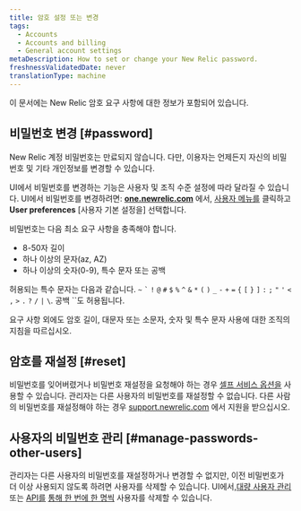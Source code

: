 ```yaml
---
title: 암호 설정 또는 변경
tags:
  - Accounts
  - Accounts and billing
  - General account settings
metaDescription: How to set or change your New Relic password.
freshnessValidatedDate: never
translationType: machine
---
```


이 문서에는 New Relic 암호 요구 사항에 대한 정보가 포함되어 있습니다.

## 비밀번호 변경 [#password]

New Relic 계정 비밀번호는 만료되지 않습니다. 다만, 이용자는 언제든지 자신의 비밀번호 및 기타 개인정보를 변경할 수 있습니다.

UI에서 비밀번호를 변경하는 기능은 사용자 및 조직 수준 설정에 따라 달라질 수 있습니다. UI에서 비밀번호를 변경하려면: **[one.newrelic.com](https://one.newrelic.com)** 에서, [사용자 메뉴를](/docs/accounts/accounts-billing/general-account-settings/intro-account-settings) 클릭하고 **User preferences** \[사용자 기본 설정을] 선택합니다.

비밀번호는 다음 최소 요구 사항을 충족해야 합니다.

* 8-50자 길이
* 하나 이상의 문자(az, AZ)
* 하나 이상의 숫자(0-9), 특수 문자 또는 공백

허용되는 특수 문자는 다음과 같습니다. `~` `` ` `` `!` `@` `#` `$` `%` `^` `&` `*` `(` `)` `_` `-` `+` `=` `{` `[` `}` `]` `:` `;` `"` `'` `<` `,` `>` `.` `?` `/` `|` `\`. 공백 ``도 허용됩니다.

<Callout variant="important">
  요구 사항 외에도 암호 길이, 대문자 또는 소문자, 숫자 및 특수 문자 사용에 대한 조직의 지침을 따르십시오.
</Callout>

## 암호를 재설정 [#reset]

비밀번호를 잊어버렸거나 비밀번호 재설정을 요청해야 하는 경우 [셀프 서비스 옵션을](/docs/accounts-partnerships/accounts/account-setup/troubleshoot-password-email-address-login-problems#forgot-password) 사용할 수 있습니다. 관리자는 다른 사용자의 비밀번호를 재설정할 수 없습니다. 다른 사람의 비밀번호를 재설정해야 하는 경우 [support.newrelic.com](https://support.newrelic.com) 에서 지원을 받으십시오.

## 사용자의 비밀번호 관리 [#manage-passwords-other-users]

관리자는 다른 사용자의 비밀번호를 재설정하거나 변경할 수 없지만, 이전 비밀번호가 더 이상 사용되지 않도록 하려면 사용자를 삭제할 수 있습니다. UI에서,[대량 사용자 관리](/docs/accounts/original-accounts-billing/original-users-roles/users-roles-original-user-model/#bulk) 또는 [API를](/docs/apis/nerdgraph/examples/nerdgraph-manage-users/#delete-users) [통해 한 번에 한 명씩](/docs/accounts/original-accounts-billing/original-users-roles/users-roles-original-user-model/#deleting) 사용자를 삭제할 수 있습니다.